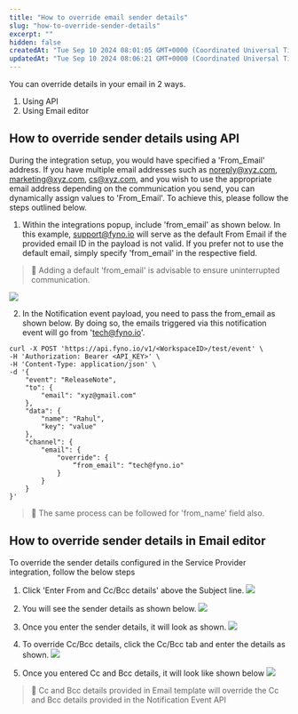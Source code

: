 ```yaml
---
title: "How to override email sender details"
slug: "how-to-override-sender-details"
excerpt: ""
hidden: false
createdAt: "Tue Sep 10 2024 08:01:05 GMT+0000 (Coordinated Universal Time)"
updatedAt: "Tue Sep 10 2024 08:06:21 GMT+0000 (Coordinated Universal Time)"
---
```


You can override details in your email in 2 ways.

1. Using API
2. Using Email editor

## How to override sender details using API

During the integration setup, you would have specified a 'From_Email' address. If you have multiple email addresses such as [noreply@xyz.com](mailto:noreply@xyz.com), [marketing@xyz.com](mailto:marketing@xyz.com), [cs@xyz.com](mailto:cs@xyz.com), and you wish to use the appropriate email address depending on the communication you send, you can dynamically assign values to 'From_Email'. To achieve this, please follow the steps outlined below.

1. Within the integrations popup, include 'from_email' as shown below. In this example, [support@fyno.io](mailto:support@fyno.io) will serve as the default From Email if the provided email ID in the payload is not valid. If you prefer not to use the default email, simply specify 'from_email' in the respective field.

> 📘 Adding a default 'from_email' is advisable to ensure uninterrupted communication.

![](https://files.readme.io/f113aab-Email_Integration_From.png)

2. In the Notification event payload, you need to pass the from_email as shown below. By doing so, the emails triggered via this notification event will go from '[tech@fyno.io](mailto:tech@fyno.io)'.

```Text cURL
curl -X POST 'https://api.fyno.io/v1/<WorkspaceID>/test/event' \
-H 'Authorization: Bearer <API_KEY>' \
-H 'Content-Type: application/json' \
-d '{
    "event": "ReleaseNote",
    "to": {
        "email": "xyz@gmail.com"
    },
    "data": {
        "name": "Rahul",
        "key": "value"
    },
    "channel": {
        "email": {
            "override": {
                “from_email": “tech@fyno.io"
            }
        }
    }
}'
```

> 📘 The same process can be followed for 'from_name' field also.

## How to override sender details in Email editor

To override the sender details configured in the Service Provider integration, follow the below steps

1. Click 'Enter From and Cc/Bcc details' above the Subject line.
   ![](https://files.readme.io/f23a645-sender_details_email.png)

2. You will see the sender details as shown below.
   ![](https://files.readme.io/4691bba-from_email.png)

3. Once you enter the sender details, it will look as shown.
   ![](https://files.readme.io/7bdf36f-from_details_entered.png)

4. To override Cc/Bcc details, click the Cc/Bcc tab and enter the details as shown.
   ![](https://files.readme.io/754967d-ccbcc_details.png)

5. Once you entered Cc and Bcc details, it will look like shown below
   ![](https://files.readme.io/de8ad07-ccbcc_entered.png)

> 📘 Cc and Bcc details provided in Email template will override the Cc and Bcc details provided in the Notification Event API
